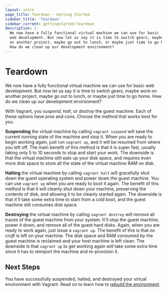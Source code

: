 ```yaml
---
layout: intro
page_title: Teardown - Getting Started
sidebar_title: 'Teardown'
sidebar_current: gettingstarted-teardown
description: |-
  We now have a fully functional virtual machine we can use for basic
  web development. But now let us say it is time to switch gears, maybe work
  on another project, maybe go out to lunch, or maybe just time to go home.
  How do we clean up our development environment?
---
```


# Teardown

We now have a fully functional virtual machine we can use for basic
web development. But now let us say it is time to switch gears, maybe work
on another project, maybe go out to lunch, or maybe just time to go home.
How do we clean up our development environment?

With Vagrant, you _suspend_, _halt_, or _destroy_ the guest machine.
Each of these options have pros and cons. Choose the method that works
best for you.

**Suspending** the virtual machine by calling `vagrant suspend` will
save the current running state of the machine and stop it. When you are
ready to begin working again, just run `vagrant up`, and it will be
resumed from where you left off. The main benefit of this method is that it
is super fast, usually taking only 5 to 10 seconds to stop and start your
work. The downside is that the virtual machine still eats up your disk space,
and requires even more disk space to store all the state of the virtual
machine RAM on disk.

**Halting** the virtual machine by calling `vagrant halt` will gracefully
shut down the guest operating system and power down the guest machine.
You can use `vagrant up` when you are ready to boot it again. The benefit of
this method is that it will cleanly shut down your machine, preserving the
contents of disk, and allowing it to be cleanly started again. The downside is
that it'll take some extra time to start from a cold boot, and the guest machine
still consumes disk space.

**Destroying** the virtual machine by calling `vagrant destroy` will remove
all traces of the guest machine from your system. It'll stop the guest machine,
power it down, and remove all of the guest hard disks. Again, when you are ready to
work again, just issue a `vagrant up`. The benefit of this is that _no cruft_
is left on your machine. The disk space and RAM consumed by the guest machine
is reclaimed and your host machine is left clean. The downside is that
`vagrant up` to get working again will take some extra time since it
has to reimport the machine and re-provision it.

## Next Steps

You have successfully suspended, halted, and destroyed your virtual environment
with Vagrant. Read on to learn how to
[rebuild the environment](/intro/getting-started/rebuild).
